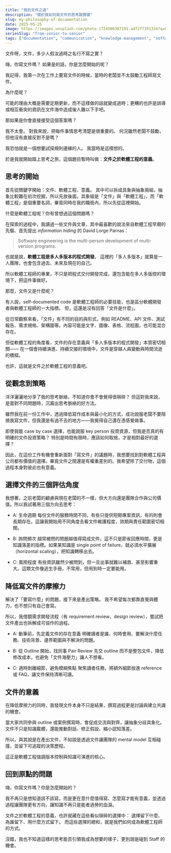 ```yaml
---
title: "我的文件之道"
description: "關於我如何寫文件的思考跟實踐"
slug: my-philosophy-of-documentation
date: 2025-05-25
image: https://images.unsplash.com/photo-1724500307191-a4f2f7351334?q=80&w=1470&auto=format&fit=crop&ixlib=rb-4.1.0&ixid=M3wxMjA3fDB8MHxwaG90by1wYWdlfHx8fGVufDB8fHx8fA%3D%3D
seriesSlug: "from-senior-to-senior"
tags: ["documentation", "communication", "knowledge-management", "software-engineering", "team-collaboration"]
---
```


文件呀，文件，多少人假汝過時之名行不寫之實？

嗨，你寫文件嗎？
如果是的話，你是怎麼開始的呢？

我記得，我第一次在工作上要寫文件的時候，當時的老闆並不太鼓勵工程師寫文件。

為什麼呢？

可能的理由大概是需要定期更新，而不這樣做的話就變成過時；更糟的也許是誤導或相互衝突的資訊在文件海中造成後人難以下手吧。

<Spacer />

那如果是你會直接接受這個答案嗎？

我不太會。
對我來說，把每件事情思考清楚是很重要的。
何況雖然老闆不鼓勵，但他沒有直接反對不是嗎？

我恐怕就是一個想要試探規則邊緣的人。
我當時是這樣想的。

於是我就開始踏上思考之旅，這個題目暫時叫做：**文件之於軟體工程的意義**。


## 思考的開始

首先從關鍵字開始：文件、軟體工程、意義。
其中可以拆成具象與抽象兩組，抽象比較難在初次挖掘，所以先放後面。具象組是「文件」與「軟體工程」，而「軟體工程」是個重要名詞，畢竟同時在我的職銜內，所以先從這裡開始。

<Spacer />

什麼是軟體工程呢？你有曾想過這個問題嗎？

在探索的過程中，我讀過一些文件與文章，其中最喜歡的說法來自軟體工程早期的先驅、首先提出 *information hiding* 的 David Lorge Parnas：

> Software engineering is the multi-person development of multi-version programs.

也就是說，**軟體工程是多人多版本的程式開發**。
這裡的「多人多版本」就算是一人團隊，也會包含過去、未來及現在的自己。

所以軟體工程師的專業，不只是把程式交付開發完成，還包含能在多人多版控的環境下，把這件事做好。


<Spacer />

那麼，文件又是什麼呢？

有人說，self-documented code 是軟體工程師的必要技能，也是區分軟體開發者與軟體工程師的一大指標。
但，這還是沒有回答「文件是什麼」。

從日常觀察來看，「文件」有不同的目的與形式，例如 README、API 文件、測試報告、需求規格、架構圖等。內容可能是文字、圖像、表格、流程圖，也可能混合存在。

但從軟體工程的角度看，文件的存在意義與「多人多版本的程式開發」本質密切相關——
在一個會持續演進、持續交接的環境中，文件是穿越人員變動與時間流逝的橋樑。

也許，這就是文件之於軟體工程的意義吧。


## 從觀念到策略

洋洋灑灑地分享了我的思考脈絡，不知道你會不會覺得很瑣碎？
但這對我來說，是面對不同問題時，沉澱出思考脈絡的好方法。

雖然我在前一份工作中，透過降低寫作成本與最小化的方式，成功說服老闆不要阻撓我寫文件，但我還是有過不去的地方——我覺得自己還在憑感覺做事。

即使我能 case by case 選擇，也能說服 key person 投資資源，但我是否真的有明確的文件投資策略？
特別是時間有限時，應該如何取捨，才是相對最好的選擇？

因此，在這份工作有機會重新面對「寫文件」的議題時，我想要找到對軟體工程與公司都有價值的選擇。畢竟文件之間還是有權重差別的。我希望除了交付物，這個過程本身對彼此也有意義。


## 選擇文件的三個評估角度

我想著，之前老闆的顧慮與現在老闆的不一樣，但大方向還是團隊合作與公司價值。所以我試著用三個方向去思考：

- A: 生命週期
每份文件的服務時間不同，有些只提供短期專案資訊，有的則會長期存在。這讓我開始用不同角度去看文件維護程度，效期與責任範圍密切相關。

- B: 詢問頻次
越常被問的問題越值得寫成文件。這不只是節省回應時間，更是知識落差的指標。如果某知識是 single point of failure，就必須水平擴展（horizontal scaling），把知識轉移出去。

- C: 風險程度
有些資訊雖然少被問到，但一旦出事就難以補救、甚至影響重大。這類文件像逃生手冊，不常用，但用到時一定要能用。


## 降低寫文件的摩擦力

解決了「要寫什麼」的問題，接下來是產出策略。
我不希望每次都靠直覺與體力，也不想只有自己會寫。

所以，我借鏡需求開發流程（有 requirement review、design review），嘗試把文件產出也拆解成可協作的過程。


- A: 動筆前，先定義文件的存在意義
明確讀者是誰、何時會用、要解決什麼任務、技術背景、邊界範圍與不解決的問題。

- B: 從 Outline 開始，找同事 Pair Review
先交 outline 而不是整包文件，降低修改成本，也避免「文件海壓力」讓人不想看。

- C: 適時剝離細節，避免模糊焦點
聚焦讀者任務，將額外細節放進 reference 或 FAQ，讓文件保持清晰可讀。


## 文件的意義

在降低摩擦力的同時，我發現文件本身不只是結果，撰寫過程更是討論與建立共識的機會。

當大家共同參與 outline 或案例撰寫時，會促成交流與對齊，讓抽象分歧具象化。
文件不只是知識載體，還能推動對話、修正假設、縮小認知落差。

所以，與其說是在產出文件，不如說是透過文件讓團隊的 mental model 互相碰撞，並留下可追蹤的決策歷程。


這正是軟體工程強調版本控制與知識可演進的核心。


## 回到原點的問題

嗨，你寫文件嗎？你是怎麼開始的？

我不再只是想知道該不該寫，而是更在意什麼值得寫、怎麼寫才能有意義，並透過過程讓團隊更有方向，讓知識不再只是能者過勞的血淚。

文件之於軟體工程的意義，也許就藏在這些看似瑣碎的選擇中：
選擇留下什麼、為誰留下、用什麼方式留下。
而這些選擇的總和，就是我們如何成為軟體工程師的方式。

沒錯，我也不知道這樣的思考能否引領我成為想要的樣子，更別說是碰到 Staff 的機會。
